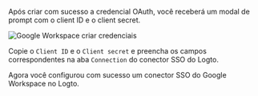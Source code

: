 
Após criar com sucesso a credencial OAuth, você receberá um modal de prompt com o client ID e o client secret.

<img src={googleWorkspaceCreateCredentialsImage} alt="Google Workspace criar credenciais" />

Copie o `Client ID` e o `Client secret` e preencha os campos correspondentes na aba `Connection` do conector SSO do Logto.

Agora você configurou com sucesso um conector SSO do Google Workspace no Logto.
